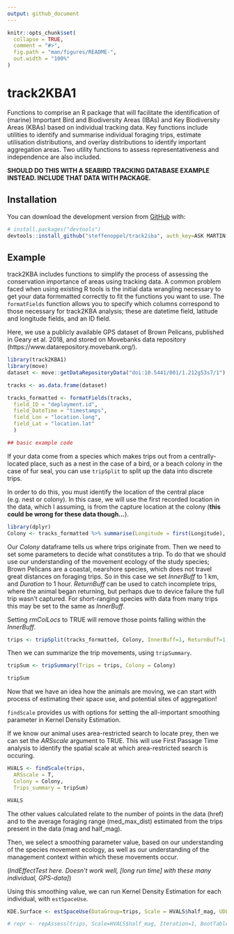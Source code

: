 ```yaml
---
output: github_document
---
```


<!-- README.md is generated from README.Rmd. Please edit that file -->

```r
knitr::opts_chunk$set(
  collapse = TRUE,
  comment = "#>",
  fig.path = "man/figures/README-",
  out.width = "100%"
)
```
# track2KBA1

<!-- badges: start -->
<!-- badges: end -->

Functions to comprise an R package that will facilitate the identification of (marine) Important Bird and Biodiversity Areas (IBAs) and Key Biodiversity Areas (KBAs) based on individual tracking data. Key functions include utilities to identify and summarise individual foraging trips, estimate utilisation distributions, and overlay distributions to identify important aggregation areas. Two utility functions to assess representativeness and independence are also included.

**SHOULD DO THIS WITH A SEABIRD TRACKING DATABASE EXAMPLE INSTEAD. INCLUDE THAT DATA WITH PACKAGE.**

## Installation

You can download the development version from [GitHub](https://github.com/) with:

``` r
# install.packages("devtools")
devtools::install_github("steffenoppel/track2iba", auth_key=ASK MARTIN FOR THIS!, dependencie=TRUE)
```
## Example

track2KBA includes functions to simplify the process of assessing the conservation importance of areas using tracking data. A common problem faced when using existing R tools is the initial data wrangling necessary to get your data formmatted correctly to fit the functions you want to use. The `formatFields` function allows you to specify which columns correspond to those necessary for track2KBA analysis; these are datetime field, latitude and longitude fields, and an ID field. 

Here, we use a publicly available GPS dataset of Brown Pelicans, published in Geary et al. 2018, and stored on Movebanks data repository (https://www.datarepository.movebank.org/). 

```r
library(track2KBA1)
library(move)
dataset <- move::getDataRepositoryData("doi:10.5441/001/1.212g53s7/1")

tracks <- as.data.frame(dataset)

tracks_formatted <- formatFields(tracks, 
  field_ID = "deployment.id", 
  field_DateTime = "timestamps", 
  field_Lon = "location.long", 
  field_Lat = "location.lat"
  )

## basic example code
```

If your data come from a species which makes trips out from a centrally-located place, such as a nest in the case of a bird, or a beach colony in the case of fur seal, you can use `tripSplit` to split up the data into discrete trips.

In order to do this, you must identify the location of the central place (e.g. nest or colony). In this case, we will use the first recorded location in the data, which I assuming, is from the capture location at the colony (**this could be wrong for these data though...**). 

```r
library(dplyr)
Colony <- tracks_formatted %>% summarise(Longitude = first(Longitude), Latitude = first(Latitude))

```

Our *Colony* dataframe tells us where trips originate from. Then we need to set some parameters to decide what constitutes a trip. To do that we should use our understanding of the movement ecology of the study species; Brown Pelicans are a coastal, nearshore species, which does not travel great distances on foraging trips. So in this case we set *InnerBuff* to 1 km, and *Duration* to 1 hour. *ReturnBuff* can be used to catch incomplete trips, where the animal began returning, but perhaps due to device failure the full trip wasn't captured. For short-ranging species with data from many trips this may be set to the same as *InnerBuff*.
 
Setting *rmColLocs* to TRUE will remove those points falling within the *InnerBuff*. 

```r
trips <- tripSplit(tracks_formatted, Colony, InnerBuff=1, ReturnBuff=1, Duration = 1, plotit = T, rmColLocs = T)
```

Then we can summarize the trip movements, using `tripSummary`. 

```r
tripSum <- tripSummary(Trips = trips, Colony = Colony)

tripSum
```
Now that we have an idea how the animals are moving, we can start with process of estimating their space use, and potential sites of aggregation!

`findScale` provides us with options for setting the all-important smoothing parameter in Kernel Density Estimation. 

If we know our animal uses area-restricted search to locate prey, then we can set the *ARSscale* argument to TRUE. This will use First Passage Time analysis to identify the spatial scale at which area-restricted search is occuring.
```r
HVALS <- findScale(trips,
  ARSscale = T,
  Colony = Colony,
  Trips_summary = tripSum)

HVALS
```
The other values calculated relate to the number of points in the data (href) and to the average foraging range (med_max_dist) estimated from the trips present in the data (mag and half_mag).

Then, we select a smoothing parameter value, based on our understanding of the species movement ecology, as well as our understanding of the management context within which these movements occur. 

(*IndEffectTest here. Doesn't work well, [long run time] with these many individual, GPS-data]*)

Using this smoothing value, we can run Kernel Density Estimation for each individual, with `estSpaceUse`.

```r
KDE.Surface <- estSpaceUse(DataGroup=trips, Scale = HVALS$half_mag, UDLev = 50, polyOut=T)

```

``` r
# repr <- repAssess(trips, Scale=HVALS$half_mag, Iteration=1, BootTable = F, Ncores = 5)
```